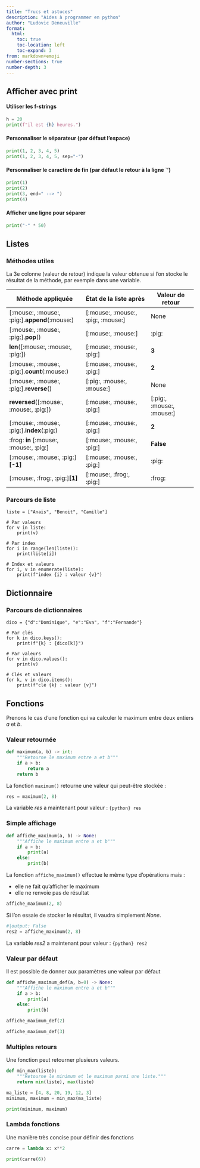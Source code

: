 ```yaml
---
title: "Trucs et astuces"
description: "Aides à programmer en python"
author: "Ludovic Deneuville"
format: 
  html:
    toc: true
    toc-location: left
    toc-expand: 3
from: markdown+emoji
number-sections: true
number-depth: 3
---
```


## Afficher avec print

#### Utiliser les f-strings

```python
h = 20
print(f"il est {h} heures.")
```

#### Personnaliser le séparateur (par défaut l'espace)

```python
print(1, 2, 3, 4, 5)
print(1, 2, 3, 4, 5, sep="-")
```

#### Personnaliser le caractère de fin (par défaut le retour à la ligne `\n')

```python
print(1)
print(2)
print(3, end=" --> ")
print(4)
```

#### Afficher une ligne pour séparer

```python
print("-" * 50)
```

## Listes

### Méthodes utiles

La 3e colonne (valeur de retour) indique la valeur obtenue si l'on stocke le résultat de la méthode, par exemple dans une variable.

| Méthode appliquée                                  | État de la liste après                      | Valeur de retour               |
|----------------------------------------------------|---------------------------------------------|--------------------------------|
| [:mouse:, :mouse:, :pig:].**append**(:mouse:)      | [:mouse:, :mouse:, :pig:, :mouse:]          | None                           |
| [:mouse:, :mouse:, :pig:].**pop**()                | [:mouse:, :mouse:]                          | :pig:                          |
| **len**([:mouse:, :mouse:, :pig:])                 | [:mouse:, :mouse:, :pig:]                   | **3**                          |
| [:mouse:, :mouse:, :pig:].**count**(:mouse:)       | [:mouse:, :mouse:, :pig:]                   | **2**                          |
| [:mouse:, :mouse:, :pig:].**reverse**()            | [:pig:, :mouse:, :mouse:]                   | None                           |
| **reversed**([:mouse:, :mouse:, :pig:])            | [:mouse:, :mouse:, :pig:]                   | [:pig:, :mouse:, :mouse:]      |
| [:mouse:, :mouse:, :pig:].**index**(:pig:)         | [:mouse:, :mouse:, :pig:]                   | **2**                          |
| :frog: **in** [:mouse:, :mouse:, :pig:]            | [:mouse:, :mouse:, :pig:]                   | **False**                      |
| [:mouse:, :mouse:, :pig:]**[-1]**                  | [:mouse:, :mouse:, :pig:]                   | :pig:                          |
| [:mouse:, :frog:, :pig:]**[1]**                    | [:mouse:, :frog:, :pig:]                    | :frog:                         | 



### Parcours de liste

```.python
liste = ["Anaïs", "Benoit", "Camille"]

# Par valeurs
for v in liste:
    print(v)

# Par index
for i in range(len(liste)):
    print(liste[i])

# Index et valeurs
for i, v in enumerate(liste):
    print(f"index {i} : valeur {v}")
```

## Dictionnaire

### Parcours de dictionnaires

```.python
dico = {"d":"Dominique", "e":"Eva", "f":"Fernande"}

# Par clés
for k in dico.keys():
    print(f"{k} : {dico[k]}")

# Par valeurs
for v in dico.values():
    print(v)

# Clés et valeurs
for k, v in dico.items():
    print(f"clé {k} : valeur {v}")
```


## Fonctions

Prenons le cas d'une fonction qui va calculer le maximum entre deux entiers *a* et *b*.

### Valeur retournée

```python
def maximum(a, b) -> int:
    """Retourne le maximum entre a et b"""
    if a > b:
        return a
    return b
```

La fonction `maximum()` retourne une valeur qui peut-être stockée :

```python
res = maximum(2, 8)
```

La variable *res* a maintenant pour valeur : `{python} res`


### Simple affichage

```python
def affiche_maximum(a, b) -> None:
    """Affiche le maximum entre a et b"""
    if a > b:
        print(a)
    else:        
        print(b)
```

La fonction `affiche_maximum()` effectue le même type d'opérations mais :

- elle ne fait qu'afficher le maximum
- elle ne renvoie pas de résultat 
 

```python
affiche_maximum(2, 8)
```

Si l'on essaie de stocker le résultat, il vaudra simplement *None*.

```python
#|output: False
res2 = affiche_maximum(2, 8)
```
La variable *res2* a maintenant pour valeur : `{python} res2`


### Valeur par défaut

Il est possible de donner aux paramètres une valeur par défaut

```python
def affiche_maximum_def(a, b=0) -> None:
    """Affiche le maximum entre a et b"""
    if a > b:
        print(a)
    else:        
        print(b)
```

```python
affiche_maximum_def(2)
```

```python
affiche_maximum_def(3)
```


### Multiples retours

Une fonction peut retourner plusieurs valeurs.

```python
def min_max(liste):
    """Retourne le minimum et le maximum parmi une liste."""
    return min(liste), max(liste)
```


```python
ma_liste = [4, 8, 20, 19, 12, 3]
minimum, maximum = min_max(ma_liste)

print(minimum, maximum)
```


### Lambda fonctions

Une manière très concise pour définir des fonctions

```python
carre = lambda x: x**2

print(carre(6))
```